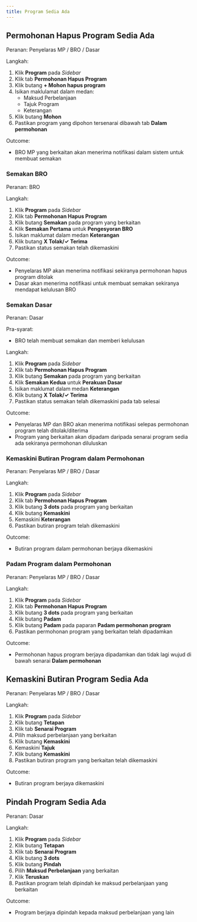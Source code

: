 ```yaml
---
title: Program Sedia Ada
---
```


## Permohonan Hapus Program Sedia Ada
Peranan: Penyelaras MP / BRO / Dasar

Langkah:
1. Klik **Program** pada *Sidebar*
2. Klik tab **Permohonan Hapus Program**
3. Klik butang **+ Mohon hapus program**
4. Isikan maklulamat dalam medan:
    * Maksud Perbelanjaan
    * Tajuk Program
    * Keterangan
5. Klik butang **Mohon**
6. Pastikan program yang dipohon tersenarai dibawah tab **Dalam permohonan**

Outcome:
* BRO MP yang berkaitan akan menerima notifikasi dalam sistem untuk membuat semakan

### Semakan BRO
Peranan: BRO

Langkah:
1. Klik **Program** pada *Sidebar*
2. Klik tab **Permohonan Hapus Program**
3. Klik butang **Semakan** pada program yang berkaitan
4. Klik **Semakan Pertama** untuk **Pengesyoran BRO**
5. Isikan maklumat dalam medan **Keterangan**
6. Klik butang **X Tolak/✓ Terima**
7. Pastikan status semakan telah dikemaskini

Outcome:
* Penyelaras MP akan menerima notifikasi sekiranya permohonan hapus program ditolak
* Dasar akan menerima notifikasi untuk membuat semakan sekiranya mendapat kelulusan BRO

### Semakan Dasar
Peranan: Dasar

Pra-syarat: 
* BRO telah membuat semakan dan memberi kelulusan

Langkah:
1. Klik **Program** pada *Sidebar*
2. Klik tab **Permohonan Hapus Program**
3. Klik butang **Semakan** pada program yang berkaitan
4. Klik **Semakan Kedua** untuk **Perakuan Dasar**
5. Isikan maklumat dalam medan **Keterangan**
6. Klik butang **X Tolak/✓ Terima**
7. Pastikan status semakan telah dikemaskini pada tab selesai

Outcome:
* Penyelaras MP dan BRO akan menerima notifikasi selepas permohonan program telah ditolak/diterima
* Program yang berkaitan akan dipadam daripada senarai program sedia ada sekiranya permohonan diluluskan

### Kemaskini Butiran Program dalam Permohonan
Peranan: Penyelaras MP / BRO / Dasar

Langkah:
1. Klik **Program** pada *Sidebar*
2. Klik tab **Permohonan Hapus Program**
3. Klik butang **3 dots** pada program yang berkaitan
4. Klik butang **Kemaskini**
5. Kemaskini **Keterangan**
6. Pastikan butiran program telah dikemaskini

Outcome:
* Butiran program dalam permohonan berjaya dikemaskini

### Padam Program dalam Permohonan
Peranan: Penyelaras MP / BRO / Dasar

Langkah:
1. Klik **Program** pada *Sidebar*
2. Klik tab **Permohonan Hapus Program**
3. Klik butang **3 dots** pada program yang berkaitan
4. Klik butang **Padam**
5. Klik butang **Padam** pada paparan **Padam permohonan program**
6. Pastikan permohonan program yang berkaitan telah dipadamkan

Outcome:
* Permohonan hapus program berjaya dipadamkan dan tidak lagi wujud di bawah senarai **Dalam permohonan**

## Kemaskini Butiran Program Sedia Ada
Peranan: Penyelaras MP / BRO / Dasar

Langkah:
1. Klik **Program** pada *Sidebar*
2. Klik butang **Tetapan**
3. Klik tab **Senarai Program**
4. Pilih maksud perbelanjaan yang berkaitan
5. Klik butang **Kemaskini**
6. Kemaskini **Tajuk**
7. Klik butang **Kemaskini**
8. Pastikan butiran program yang berkaitan telah dikemaskini

Outcome:
* Butiran program berjaya dikemaskini

## Pindah Program Sedia Ada
Peranan: Dasar

Langkah:
1. Klik **Program** pada *Sidebar*
2. Klik butang **Tetapan**
3. Klik tab **Senarai Program**
4. Klik butang **3 dots**
5. Klik butang **Pindah**
6. Pilih **Maksud Perbelanjaan** yang berkaitan
7. Klik **Teruskan**
8. Pastikan program telah dipindah ke maksud perbelanjaan yang berkaitan

Outcome:
* Program berjaya dipindah kepada maksud perbelanjaan yang lain
